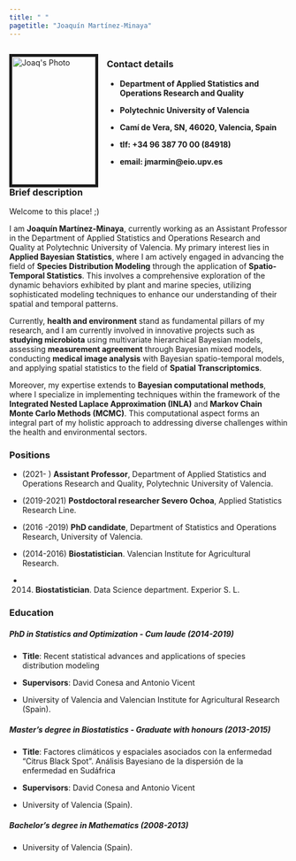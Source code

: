---
title: " "
pagetitle: "Joaquín Martínez-Minaya"
---

<link rel="stylesheet" href="styles.css" type="text/css">
<link rel="stylesheet" href="academicicons/css/academicons.min.css"/>


<div style="display: flex; justify-content: space-between;">

<div style="width: 30%; text-align: left;">

<img src="images/foto_joaq.png" alt="Joaq's Photo" style="width: 100%; border: 5px solid; margin-right: 20px;">

</div>
<div style="width: 65%;">
### Contact details

- **Department of Applied Statistics and Operations Research and Quality**

- **Polytechnic University of Valencia**

- **Camí de Vera, SN, 46020, Valencia, Spain**

- **tlf: +34 96 387 70 00 (84918)**

- **email: jmarmin@eio.upv.es**

</div>



</div>



### Brief description

Welcome to this place! ;)

I am **Joaquín Martínez-Minaya**, currently working as an Assistant Professor in the Department of Applied Statistics and Operations Research and Quality at Polytechnic University of Valencia. My primary interest lies in **Applied Bayesian Statistics**, where I am actively engaged in advancing the field of **Species Distribution Modeling** through the application of **Spatio-Temporal Statistics**. This involves a comprehensive exploration of the dynamic behaviors exhibited by plant and marine species, utilizing sophisticated modeling techniques to enhance our understanding of their spatial and temporal patterns.

Currently, **health and environment** stand as fundamental pillars of my research, and I am currently involved in innovative projects such as **studying microbiota** using multivariate hierarchical Bayesian models, assessing **measurement agreement** through Bayesian mixed models, conducting **medical image analysis** with Bayesian spatio-temporal models, and applying spatial statistics to the field of **Spatial Transcriptomics**.

Moreover, my expertise extends to **Bayesian computational methods**, where I specialize in implementing techniques within the framework of the **Integrated Nested Laplace Approximation (INLA)** and **Markov Chain Monte Carlo Methods (MCMC)**. This computational aspect forms an integral part of my holistic approach to addressing diverse challenges within the health and environmental sectors.


<!-- <div style="height: 2.5cm;"></div> -->


### Positions

  - (2021- ) **Assistant Professor**, Department of Applied Statistics and Operations Research and Quality, Polytechnic University of Valencia. 
  
  - (2019-2021) **Postdoctoral researcher Severo Ochoa**, Applied Statistics Research Line.

  - (2016 -2019) **PhD candidate**, Department of Statistics and Operations Research, University of Valencia.
  
  - (2014-2016) **Biostatistician**. Valencian Institute for Agricultural Research.

  - (2014) **Biostatistician**. Data Science department. Experior S. L.


### Education

##### **PhD in Statistics and Optimization - Cum laude** (2014-2019)

- **Title**: Recent statistical advances and applications of species distribution modeling

- **Supervisors**: David Conesa and Antonio Vicent

- University of Valencia and Valencian Institute for Agricultural Research (Spain).


##### **Master's degree in Biostatistics - Graduate with honours** (2013-2015)

- **Title**: Factores climáticos y espaciales asociados con la enfermedad "Citrus Black Spot". Análisis Bayesiano de la dispersión de la enfermedad en Sudáfrica

- **Supervisors**: David Conesa and Antonio Vicent

- University of Valencia (Spain).


##### **Bachelor’s degree in Mathematics** (2008-2013)

- University of Valencia (Spain).






